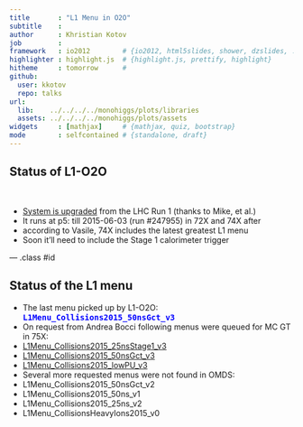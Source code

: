 ```yaml
---
title       : "L1 Menu in O2O"
subtitle    : 
author      : Khristian Kotov
job         : 
framework   : io2012        # {io2012, html5slides, shower, dzslides, ...}
highlighter : highlight.js  # {highlight.js, prettify, highlight}
hitheme     : tomorrow      # 
github:
  user: kkotov 
  repo: talks
url:
  lib:    ../../../../monohiggs/plots/libraries
  assets: ../../../../monohiggs/plots/assets
widgets     : [mathjax]     # {mathjax, quiz, bootstrap}
mode        : selfcontained # {standalone, draft}
---
```


## Status of L1-O2O

<br>

* [System is upgraded](http://kkotov.github.io/l1o2o/talks/2015.04.20/) from the LHC Run 1 (thanks to Mike, et al.)
* It runs at p5: till 2015-06-03 (run #247955) in 72X and 74X after
 * according to Vasile, 74X includes the latest greatest L1 menu
* Soon it'll need to include the Stage 1 calorimeter trigger 

--- .class #id


## Status of the L1 menu

* The last menu picked up by L1-O2O: <span style="font-family:monospace; color:blue; font-weight:bold">L1Menu_Collisions2015_50nsGct_v3</span>
* On request from Andrea Bocci following menus were queued for MC GT in 75X:
<span style="font-family:monospace; color:blue; font-weight:bold">
 * [L1Menu_Collisions2015_25nsStage1_v3](https://mmm.cern.ch/owa/redir.aspx?C=g0fmToO5rUCT1OBWlc5N8EHT2WH2e9IIekA0inysQfM8WHFKUDGl0jVwWe4c1LnnggldF9AzZMw.&URL=https%3a%2f%2fcms-conddb.cern.ch%2fbrowser%2f%23search%2fProd%2fL1Menu_Collisions2015_25nsStage1_v3)
 * [L1Menu_Collisions2015_50nsGct_v3](https://mmm.cern.ch/owa/redir.aspx?C=g0fmToO5rUCT1OBWlc5N8EHT2WH2e9IIekA0inysQfM8WHFKUDGl0jVwWe4c1LnnggldF9AzZMw.&URL=https%3a%2f%2fcms-conddb.cern.ch%2fbrowser%2f%23search%2fProd%2fL1Menu_Collisions2015_50nsGct_v3)
 * [L1Menu_Collisions2015_lowPU_v3](https://mmm.cern.ch/owa/redir.aspx?C=g0fmToO5rUCT1OBWlc5N8EHT2WH2e9IIekA0inysQfM8WHFKUDGl0jVwWe4c1LnnggldF9AzZMw.&URL=https%3a%2f%2fcms-conddb.cern.ch%2fbrowser%2f%23search%2fProd%2fL1Menu_Collisions2015_lowPU_v3)
</span>
* Several more requested menus were not found in OMDS:
 * L1Menu_Collisions2015_50nsGct_v2
 * L1Menu_Collisions2015_50ns_v1
 * L1Menu_Collisions2015_25ns_v2
 * L1Menu_CollisionsHeavyIons2015_v0

